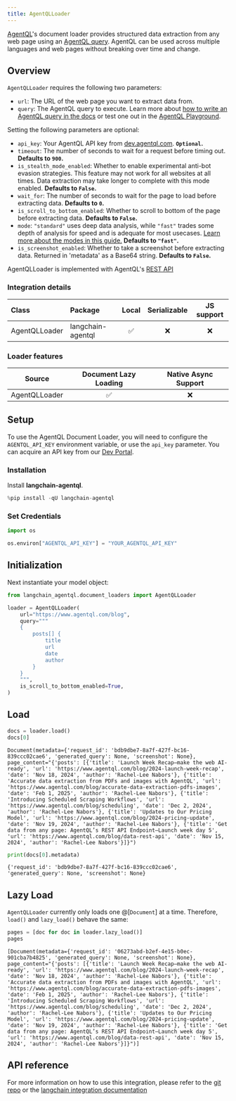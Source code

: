 ```yaml
---
title: AgentQLLoader
---
```


[AgentQL](https://www.agentql.com/)'s document loader provides structured data extraction from any web page using an [AgentQL query](https://docs.agentql.com/agentql-query). AgentQL can be used across multiple languages and web pages without breaking over time and change.

## Overview

`AgentQLLoader` requires the following two parameters:

- `url`: The URL of the web page you want to extract data from.
- `query`: The AgentQL query to execute. Learn more about [how to write an AgentQL query in the docs](https://docs.agentql.com/agentql-query) or test one out in the [AgentQL Playground](https://dev.agentql.com/playground).

Setting the following parameters are optional:

- `api_key`: Your AgentQL API key from [dev.agentql.com](https://dev.agentql.com). **`Optional`.**
- `timeout`: The number of seconds to wait for a request before timing out. **Defaults to `900`.**
- `is_stealth_mode_enabled`: Whether to enable experimental anti-bot evasion strategies. This feature may not work for all websites at all times. Data extraction may take longer to complete with this mode enabled. **Defaults to `False`.**
- `wait_for`: The number of seconds to wait for the page to load before extracting data. **Defaults to `0`.**
- `is_scroll_to_bottom_enabled`: Whether to scroll to bottom of the page before extracting data. **Defaults to `False`.**
- `mode`: `"standard"` uses deep data analysis, while `"fast"` trades some depth of analysis for speed and is adequate for most usecases. [Learn more about the modes in this guide.](https://docs.agentql.com/accuracy/standard-mode) **Defaults to `"fast"`.**
- `is_screenshot_enabled`: Whether to take a screenshot before extracting data. Returned in 'metadata' as a Base64 string. **Defaults to `False`.**

AgentQLLoader is implemented with AgentQL's [REST API](https://docs.agentql.com/rest-api/api-reference)

### Integration details

| Class | Package | Local | Serializable | JS support |
| :--- | :--- | :---: | :---: |  :---: |
| AgentQLLoader| langchain-agentql | ✅ | ❌ | ❌ |

### Loader features

| Source | Document Lazy Loading | Native Async Support
| :---: | :---: | :---: |
| AgentQLLoader | ✅ | ❌ |

## Setup

To use the AgentQL Document Loader, you will need to configure the `AGENTQL_API_KEY` environment variable, or use the `api_key` parameter. You can acquire an API key from our [Dev Portal](https://dev.agentql.com).

### Installation

Install **langchain-agentql**.

```python
%pip install -qU langchain-agentql
```

### Set Credentials

```python
import os

os.environ["AGENTQL_API_KEY"] = "YOUR_AGENTQL_API_KEY"
```

## Initialization

Next instantiate your model object:

```python
from langchain_agentql.document_loaders import AgentQLLoader

loader = AgentQLLoader(
    url="https://www.agentql.com/blog",
    query="""
    {
        posts[] {
            title
            url
            date
            author
        }
    }
    """,
    is_scroll_to_bottom_enabled=True,
)
```

## Load

```python
docs = loader.load()
docs[0]
```

```output
Document(metadata={'request_id': 'bdb9dbe7-8a7f-427f-bc16-839ccc02cae6', 'generated_query': None, 'screenshot': None}, page_content="{'posts': [{'title': 'Launch Week Recap—make the web AI-ready', 'url': 'https://www.agentql.com/blog/2024-launch-week-recap', 'date': 'Nov 18, 2024', 'author': 'Rachel-Lee Nabors'}, {'title': 'Accurate data extraction from PDFs and images with AgentQL', 'url': 'https://www.agentql.com/blog/accurate-data-extraction-pdfs-images', 'date': 'Feb 1, 2025', 'author': 'Rachel-Lee Nabors'}, {'title': 'Introducing Scheduled Scraping Workflows', 'url': 'https://www.agentql.com/blog/scheduling', 'date': 'Dec 2, 2024', 'author': 'Rachel-Lee Nabors'}, {'title': 'Updates to Our Pricing Model', 'url': 'https://www.agentql.com/blog/2024-pricing-update', 'date': 'Nov 19, 2024', 'author': 'Rachel-Lee Nabors'}, {'title': 'Get data from any page: AgentQL’s REST API Endpoint—Launch week day 5', 'url': 'https://www.agentql.com/blog/data-rest-api', 'date': 'Nov 15, 2024', 'author': 'Rachel-Lee Nabors'}]}")
```

```python
print(docs[0].metadata)
```

```output
{'request_id': 'bdb9dbe7-8a7f-427f-bc16-839ccc02cae6', 'generated_query': None, 'screenshot': None}
```

## Lazy Load

`AgentQLLoader` currently only loads one @[`Document`] at a time. Therefore, `load()` and `lazy_load()` behave the same:

```python
pages = [doc for doc in loader.lazy_load()]
pages
```

```output
[Document(metadata={'request_id': '06273abd-b2ef-4e15-b0ec-901cba7b4825', 'generated_query': None, 'screenshot': None}, page_content="{'posts': [{'title': 'Launch Week Recap—make the web AI-ready', 'url': 'https://www.agentql.com/blog/2024-launch-week-recap', 'date': 'Nov 18, 2024', 'author': 'Rachel-Lee Nabors'}, {'title': 'Accurate data extraction from PDFs and images with AgentQL', 'url': 'https://www.agentql.com/blog/accurate-data-extraction-pdfs-images', 'date': 'Feb 1, 2025', 'author': 'Rachel-Lee Nabors'}, {'title': 'Introducing Scheduled Scraping Workflows', 'url': 'https://www.agentql.com/blog/scheduling', 'date': 'Dec 2, 2024', 'author': 'Rachel-Lee Nabors'}, {'title': 'Updates to Our Pricing Model', 'url': 'https://www.agentql.com/blog/2024-pricing-update', 'date': 'Nov 19, 2024', 'author': 'Rachel-Lee Nabors'}, {'title': 'Get data from any page: AgentQL’s REST API Endpoint—Launch week day 5', 'url': 'https://www.agentql.com/blog/data-rest-api', 'date': 'Nov 15, 2024', 'author': 'Rachel-Lee Nabors'}]}")]
```

## API reference

For more information on how to use this integration, please refer to the [git repo](https://github.com/tinyfish-io/agentql-integrations/tree/main/langchain) or the [langchain integration documentation](https://docs.agentql.com/integrations/langchain)
